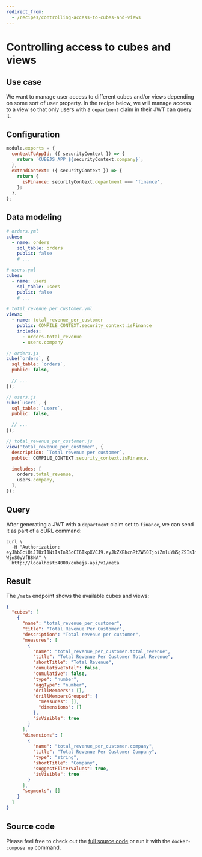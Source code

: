 ```yaml
---
redirect_from:
  - /recipes/controlling-access-to-cubes-and-views
---
```


# Controlling access to cubes and views

## Use case

We want to manage user access to different cubes and/or views depending on some
sort of user property. In the recipe below, we will manage access to a view so
that only users with a `department` claim in their JWT can query it.

## Configuration

```javascript
module.exports = {
  contextToAppId: ({ securityContext }) => {
    return `CUBEJS_APP_${securityContext.company}`;
  },
  extendContext: ({ securityContext }) => {
    return {
      isFinance: securityContext.department === 'finance',
    };
  },
};
```

## Data modeling

<CodeTabs>

```yaml
# orders.yml
cubes:
  - name: orders
    sql_table: orders
    public: false
    # ...

# users.yml
cubes:
  - name: users
    sql_table: users
    public: false
    # ...

# total_revenue_per_customer.yml
views:
  - name: total_revenue_per_customer
    public: COMPILE_CONTEXT.security_context.isFinance
    includes:
      - orders.total_revenue
      - users.company
```

```javascript
// orders.js
cube(`orders`, {
  sql_table: `orders`,
  public: false,

  // ...
});

// users.js
cube(`users`, {
  sql_table: `users`,
  public: false,

  // ...
});

// total_revenue_per_customer.js
view('total_revenue_per_customer', {
  description: `Total revenue per customer`,
  public: COMPILE_CONTEXT.security_context.isFinance,

  includes: [
    orders.total_revenue,
    users.company,
  ],
});
```

</CodeTabs>

## Query

After generating a JWT with a `department` claim set to `finance`, we can send
it as part of a cURL command:

```bash{outputLines: 2-3}
curl \
  -H "Authorization: eyJhbGciOiJIUzI1NiIsInR5cCI6IkpXVCJ9.eyJkZXBhcnRtZW50IjoiZmluYW5jZSIsImV4cCI6MTY2NzMzNzI1MH0.njfL7GMDNlzKaJDZA0OQ_b2u2JhuSm-WjnS0yVfB8NA" \
  http://localhost:4000/cubejs-api/v1/meta
```

## Result

The `/meta` endpoint shows the available cubes and views:

```json
{
  "cubes": [
    {
      "name": "total_revenue_per_customer",
      "title": "Total Revenue Per Customer",
      "description": "Total revenue per customer",
      "measures": [
        {
          "name": "total_revenue_per_customer.total_revenue",
          "title": "Total Revenue Per Customer Total Revenue",
          "shortTitle": "Total Revenue",
          "cumulativeTotal": false,
          "cumulative": false,
          "type": "number",
          "aggType": "number",
          "drillMembers": [],
          "drillMembersGrouped": {
            "measures": [],
            "dimensions": []
          },
          "isVisible": true
        }
      ],
      "dimensions": [
        {
          "name": "total_revenue_per_customer.company",
          "title": "Total Revenue Per Customer Company",
          "type": "string",
          "shortTitle": "Company",
          "suggestFilterValues": true,
          "isVisible": true
        }
      ],
      "segments": []
    }
  ]
}
```

## Source code

Please feel free to check out the
[full source code](https://github.com/cube-js/cube/tree/master/examples/recipes/changing-visibility-of-cubes-or-views)
or run it with the `docker-compose up` command.

